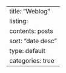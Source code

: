 ---
title: "Weblog"
listing:
  contents: posts
  sort: "date desc"
  type: default
  categories: true
---